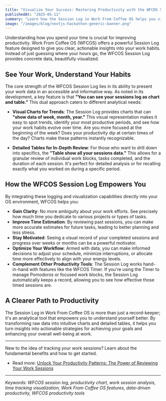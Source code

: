 ```yaml
---
title: "Visualize Your Success: Mastering Productivity with the WFCOS Session Log"
publishedAt: "2025-05-11"
summary: "Learn how the Session Log in Work From Coffee OS helps you visualize your work patterns through charts and tables, providing insights for enhanced productivity and better time management."
image: "/images/blog/nextjs-hackathon-generic-banner.png"
---
```


Understanding how you spend your time is crucial for improving productivity. Work From Coffee OS (WFCOS) offers a powerful Session Log feature designed to give you clear, actionable insights into your work habits. Instead of just guessing where your hours go, the WFCOS Session Log provides concrete data, beautifully visualized.

## See Your Work, Understand Your Habits

The core strength of the WFCOS Session Log lies in its ability to present your work data in an accessible and informative way. As noted in its development, a key feature is that **"You can see your sessions log as chart and table."** This dual approach caters to different analytical needs:

- **Visual Charts for Trends**: The Session Log provides charts that can **"show data of week, month, year."** This visual representation makes it easy to spot trends, identify your most productive periods, and see how your work habits evolve over time. Are you more focused at the beginning of the week? Does your productivity dip at certain times of the day? Charts make these patterns instantly recognizable.

- **Detailed Tables for In-Depth Review**: For those who want to drill down into specifics, the **"Table show all your sessions data."** This allows for a granular review of individual work blocks, tasks completed, and the duration of each session. It's perfect for detailed analysis or for recalling exactly what you worked on during a specific period.

## How the WFCOS Session Log Empowers You

By integrating these logging and visualization capabilities directly into your OS environment, WFCOS helps you:

- **Gain Clarity**: No more ambiguity about your work efforts. See precisely how much time you dedicate to various projects or types of tasks.
- **Improve Time Estimation**: By reviewing past sessions, you can make more accurate estimates for future tasks, leading to better planning and less stress.
- **Stay Motivated**: Seeing a visual record of your completed sessions and progress over weeks or months can be a powerful motivator.
- **Optimize Your Workflow**: Armed with data, you can make informed decisions to adjust your schedule, minimize interruptions, or allocate time more effectively to align with your energy levels.
- **Complement Other Productivity Tools**: The Session Log works hand-in-hand with features like the WFCOS Timer. If you're using the Timer to manage Pomodoros or focused work blocks, the Session Log automatically keeps a record, allowing you to see how effective those timed sessions are.

## A Clearer Path to Productivity

The Session Log in Work From Coffee OS is more than just a record-keeper; it's an analytical tool that empowers you to understand yourself better. By transforming raw data into intuitive charts and detailed tables, it helps you turn insights into actionable strategies for achieving your goals and enhancing your overall well-being at work.

---

New to the idea of tracking your work sessions? Learn about the fundamental benefits and how to get started.

- Read more: [Unlock Your Productivity Patterns: The Power of Reviewing Your Work Sessions](/blog/post/unlock-productivity-patterns-work-session-review)

---

_Keywords: WFCOS session log, productivity chart, work session analysis, time tracking visualization, Work From Coffee OS features, data-driven productivity, WFCOS productivity tools_
